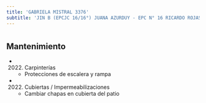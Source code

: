 ```yaml
---
title: 'GABRIELA MISTRAL 3376'
subtitle: 'JIN B (EPCJC 16/16°) JUANA AZURDUY - EPC N° 16 RICARDO ROJAS - CENS N° 87'
---
```


#


## Mantenimiento

*  (2022) Carpinterías 
    + Protecciones de escalera y rampa

*  (2022) Cubiertas / Impermeabilizaciones 
    + Cambiar chapas en cubierta del patio



